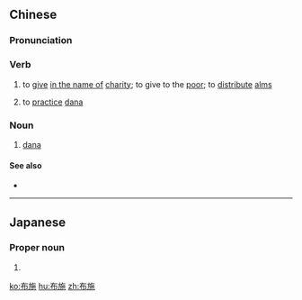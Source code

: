{{also|佈施}}
==Chinese==
{{zh-forms|t2=佈施}}

===Pronunciation===
{{zh-pron
|m=bùshī
|c=bou3 si1
|mn=pò͘-si
|cat=v,n
}}

===Verb===
{{zh-verb}}

# to [[give]] [[in the name of]] [[charity]]; to give to the [[poor]]; to [[distribute]] [[alms]]
# {{lb|zh|Hinduism|Buddhism|Jainism}} to [[practice]] [[dana]]

===Noun===
{{zh-noun}}

# {{lb|zh|Hinduism|Buddhism|Jainism}} [[dana]]

====See also====
* {{zh-l|施捨}}

----

==Japanese==
{{ja-kanjitab|ふ|せ|yomi=o}}

===Proper noun===
{{ja-pos|ふせ|proper}}

# {{surname|lang=ja|sort=ふせ}}

[[ko:布施]]
[[hu:布施]]
[[zh:布施]]
